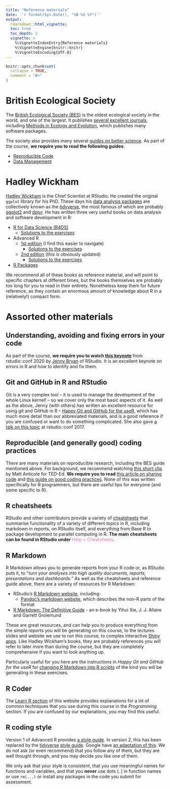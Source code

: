 ```yaml
---
title: "Reference materials"
date: '`r format(Sys.Date(), "%B %d %Y")`'
output:
  rmarkdown::html_vignette:
  toc: true
  toc_depth: 2
  vignette: >
    %\VignetteIndexEntry{Reference materials}
    %\VignetteEngine{knitr::knitr}
    %\VignetteEncoding{UTF-8}
---
```


```r
knitr::opts_chunk$set(
  collapse = TRUE,
  comment = "#>"
)
```

# British Ecological Society

The [British Ecological Society (BES)][BES] is the oldest ecological society in
the world, and one of the largest. It publishes [several excellent
journals][BES-journals], including [Methods in Ecology and Evolution][BES-MEE],
which publishes many software packages.

The society also provides many several [guides on better science][BES-guides].
As part of the course, **we require you to read the following guides**:

- [Reproducible Code][BES-repro]
- [Data Management][BES-data]

# Hadley Wickham

[Hadley Wickham][hadley-wickham] is the Chief Scientist at RStudio. He created
the original `ggplot` library for his PhD. These days his
[data analysis packages][tidyverse-packages] are collectively known as the
[tidyverse][tidyverse], the most famous of which are probably [ggplot2][ggplot2]
and [dplyr][dplyr]. He has written three very useful books on data analysis and
software development in R:

- [R for Data Science (R4DS)][R4DS]
  * [Solutions to the exercises][R4DS-solutions]
- Advanced R
  - [1st edition][advanced-r] (I find this easier to navigate)
    * [Solutions to the exercises][advanced-r-solutions]
  - [2nd edition][advanced-r2] (this is obviously updated)
    * [Solutions to the exercises][advanced-r2-solutions]
- [R Packages][r-packages]

We recommend all of these books as reference material, and will point to
specific chapters at different times, but the books themselves are probably too
long for you to read in their entirety. Nonetheless keep them for future
reference, as they contain an enormous amount of knowledge about R in a
(relatively!) compact form.

# Assorted other materials

## Understanding, avoiding and fixing errors in your code

As part of the course, **we require you to watch [this
keynote][rstudioconf2020-jb]** from rstudio::conf 2020 by [Jenny
Bryan][jenny-bryan] of RStudio. It is an excellent keynote on errors in R and
how to identify and fix them.

## Git and GitHub in R and RStudio

Git is a very complex tool -- it is used to manage the development of the whole
Linux kernel! -- so we cover only the most basic aspects of it. As well as the
above, Jenny (with others) has written an excellent resource for using git and
GitHub in R -- [Happy Git and GitHub for the useR][happy-git], which has much
more detail than our abbreviated materials, and is a good reference if you are
confused or want to do something complicated. She also gave [a talk on this
topic][rstudioconf2017-jb] at rstudio::conf 2017.

## Reproducible (and generally good) coding practices

There are many materials on reproducible research, including the BES guide
mentioned above. For background, we recommend watching [this short
clip][ted-repro] by Matt Anticole for TED-Ed. **We require you to read** [this
article on sharing code][nature-repro] and [this guide on good coding
practices][dataist-coding]. None of this was written specifically for R
programmers, but there are useful tips for everyone (and some specific to R).

## R cheatsheets

RStudio and other contributors provide a variety of [cheatsheets][rstudio-cheat]
that summarise functionality of a variety of different topics in R, including
markdown in reports, on RStudio itself, and everything from Base R to package
development to parallel computing in R. **The main cheatsheets can be found
in RStudio under** <span style="color: #de77ae;">Help > Cheatsheets</span>.

## R Markdown

R Markdown allows you to generate reports from your R code or, as RStudio puts it,
to *"turn your analyses into high quality documents, reports, presentations and
dashboards."* As well as the cheatsheets and reference guide above, there are a
variety of resources for R Markdown:

- RStudio's [R Markdown website][rmd-rstudio], including:
  * [Pandoc's markdown website][rmd-pandoc], which describes the non-R parts of
    the format
- [R Markdown: The Definitive Guide][rmd-book] - an e-book by Yihui Xie, J. J.
  Allaire and Garrett Grolemund
  
These are great resources, and can help you to produce everything from the
simple reports you will be generating on this course, to the lectures slides 
and website we use to run this course, to complex interactive [Shiny
apps][shiny-rstudio]. Like Hadley Wickham's books, they are probably references
you will refer to later more than during the course, but they are completely
comprehensive if you want to look anything up.

Particularly useful for you here are the instructions in *Happy Git and GitHub
for the useR* for [changing R Markdown into R scripts][rmd-to-r] of the kind you
will be generating in these exercises.

## R Coder

The [Learn R section][rcoder-learnr] of this website provides explanations for a
lot of common techniques that you use during this course in the *Programming*
section. If you are confused by our explanations, you may find this useful.

## R coding style

Version 1 of Advanced R provides [a style guide][style-advanced-r]. In version
2, this has been replaced by the [tidyverse][tidyverse] [style
guide][style-tidyverse]. Google have [an adaptation of this][style-google].
We do not ask (or even recommend) that you follow any of them, but they are well
thought through, and you may decide you like one of them.

We only ask that your style is consistent, that you use meaningful names for
functions and variables, and that you **never** use dots (`.`) in function names
or use `rm(...)` or install any packages in the code you submit for assessment.

[hadley-wickham]: https://rstudio.com/speakers/hadley-wickham
[tidyverse]: https://www.tidyverse.org
[tidyverse-packages]: https://www.tidyverse.org/packages
[style-tidyverse]: https://style.tidyverse.org
[ggplot2]: https://ggplot2.tidyverse.org
[dplyr]: https://dplyr.tidyverse.org
[R4DS]: https://r4ds.had.co.nz
[R4DS-solutions]: https://jrnold.github.io/r4ds-exercise-solutions
[advanced-r]: http://adv-r.had.co.nz
[advanced-r-solutions]: https://advanced-r-solutions-ed1.netlify.app
[style-advanced-r]: http://adv-r.had.co.nz/Style.html
[advanced-r2]: https://adv-r.hadley.nz
[advanced-r2-solutions]: http://advanced-r-solutions.rbind.io
[r-packages]: https://r-pkgs.org

[BES]: https://www.britishecologicalsociety.org
[BES-journals]: https://www.britishecologicalsociety.org/publications/journals
[BES-MEE]: https://www.britishecologicalsociety.org/publications/journals/methods-in-ecology-and-evolution
[BES-guides]: https://www.britishecologicalsociety.org/publications/guides-to
[BES-repro]: https://www.britishecologicalsociety.org/wp-content/uploads/2019/06/BES-Guide-Reproducible-Code-2019.pdf
[BES-data]: https://www.britishecologicalsociety.org/wp-content/uploads/2019/06/BES-Guide-Data-Management-2019.pdf

[jenny-bryan]: https://rstudio.com/speakers/jenny-bryan
[happy-git]: https://happygitwithr.com
[rmd-to-r]: https://happygitwithr.com/r-test-drive.html

[rstudioconf2020-jb]: https://rstudio.com/resources/rstudioconf-2020/object-of-type-closure-is-not-subsettable
[rstudioconf2017-jb]: https://rstudio.com/resources/rstudioconf-2017/happy-git-and-gihub-for-the-user-tutorial

[rstudio-cheat]: https://rstudio.com/resources/cheatsheets
[rmd-rstudio]: https://rmarkdown.rstudio.com
[rmd-book]: https://bookdown.org/yihui/rmarkdown
[rmd-pandoc]: https://rmarkdown.rstudio.com/authoring_pandoc_markdown.html
[shiny-rstudio]: https://shiny.rstudio.com

[nature-repro]: https://www.nature.com/articles/nn.4550
[dataist-coding]: https://thedataist.com/ten-good-coding-practices-for-data-scientists
[ted-repro]: https://ed.ted.com/lessons/is-there-a-reproducibility-crisis-in-science-matt-anticole

[rcoder-learnr]: https://r-coder.com/learn-r

[style-google]: https://google.github.io/styleguide/Rguide.html
